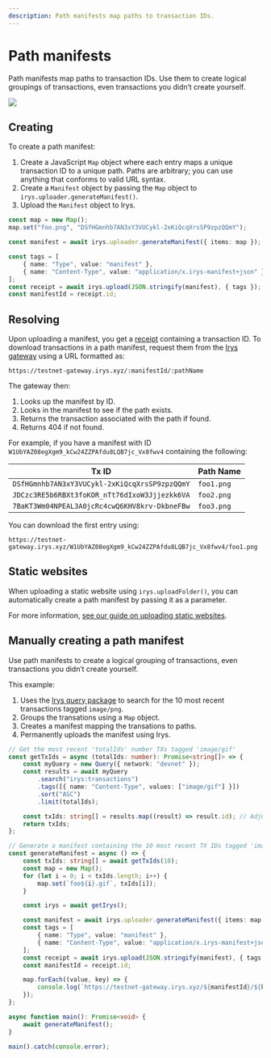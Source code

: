 ```yaml
---
description: Path manifests map paths to transaction IDs.
---
```


# Path manifests

Path manifests map paths to transaction IDs. Use them to create logical groupings of transactions, even transactions you didn’t create yourself.

<img className="border border-[#FEF4EE] rounded mt-5 w-full" src="/build/img/irys-path-manifests.jpg" />

## Creating

To create a path manifest:

1. Create a JavaScript `Map` object where each entry maps a unique transaction ID to a unique path. Paths are arbitrary; you can use anything that conforms to valid URL syntax.
2. Create a `Manifest` object by passing the `Map` object to `irys.uploader.generateManifest()`.
3. Upload the `Manifest` object to Irys.

```ts
const map = new Map();
map.set("foo.png", "DSfHGmnhb7AN3xY3VUCykl-2xKiQcqXrsSP9zpzQQmY");

const manifest = await irys.uploader.generateManifest({ items: map });

const tags = [
	{ name: "Type", value: "manifest" },
	{ name: "Content-Type", value: "application/x.irys-manifest+json" },
];
const receipt = await irys.upload(JSON.stringify(manifest), { tags });
const manifestId = receipt.id;
```

## Resolving

Upon uploading a manifest, you get a [receipt](/learn/receipts) containing a transaction ID. To download transactions in a path manifest, request them from the [Irys gateway](/overview/gateways) using a URL formatted as:

`https://testnet-gateway.irys.xyz/:manifestId/:pathName`

The gateway then:

1. Looks up the manifest by ID.
2. Looks in the manifest to see if the path exists.
3. Returns the transaction associated with the path if found.
4. Returns 404 if not found.

For example, if you have a manifest with ID `W1UbYAZ08egXgm9_kCw24ZZPAfdu8LQB7jc_Vx8fwv4` containing the following:

| Tx ID                                         | Path Name  |
| --------------------------------------------- | ---------- |
| `DSfHGmnhb7AN3xY3VUCykl-2xKiQcqXrsSP9zpzQQmY` | `foo1.png` |
| `JDCzc3RE5b6RBXt3foKOR_nTt76dIxoW3Jjjezkk6VA` | `foo2.png` |
| `7BaKT3Wm04NPEAL3A0jcRc4cwQ6KHV8krv-DkbneFBw` | `foo3.png` |

You can download the first entry using:

`https://testnet-gateway.irys.xyz/W1UbYAZ08egXgm9_kCw24ZZPAfdu8LQB7jc_Vx8fwv4/foo1.png`

## Static websites

When uploading a static website using `irys.uploadFolder()`, you can automatically create a path manifest by passing it as a parameter.

For more information, [see our guide on uploading static websites](/hands-on/tutorials/uploading-static-sites).

## Manually creating a path manifest

Use path manifests to create a logical grouping of transactions, even transactions you didn’t create yourself.

This example:

1.  Uses the [Irys query package](/build/onchain-data/graphql) to search for the 10 most recent transactions tagged `image/png`.
2.  Groups the transations using a `Map` object.
3.  Creates a manifest mapping the transations to paths.
4.  Permanently uploads the manifest using Irys.

```ts
// Get the most recent 'totalIds' number TXs tagged 'image/gif'
const getTxIds = async (totalIds: number): Promise<string[]> => {
	const myQuery = new Query({ network: "devnet" });
	const results = await myQuery
		.search("irys:transactions")
		.tags([{ name: "Content-Type", values: ["image/gif"] }])
		.sort("ASC")
		.limit(totalIds);

	const txIds: string[] = results.map((result) => result.id); // Adjust based on actual structure
	return txIds;
};

// Generate a manifest containing the 10 most recent TX IDs tagged 'image/gif'
const generateManifest = async () => {
	const txIds: string[] = await getTxIds(10);
	const map = new Map();
	for (let i = 0; i < txIds.length; i++) {
		map.set(`foo${i}.gif`, txIds[i]);
	}

	const irys = await getIrys();

	const manifest = await irys.uploader.generateManifest({ items: map });
	const tags = [
		{ name: "Type", value: "manifest" },
		{ name: "Content-Type", value: "application/x.irys-manifest+json" },
	];
	const receipt = await irys.upload(JSON.stringify(manifest), { tags });
	const manifestId = receipt.id;

	map.forEach((value, key) => {
		console.log(`https://testnet-gateway.irys.xyz/${manifestId}/${key}`);
	});
};

async function main(): Promise<void> {
	await generateManifest();
}

main().catch(console.error);
```